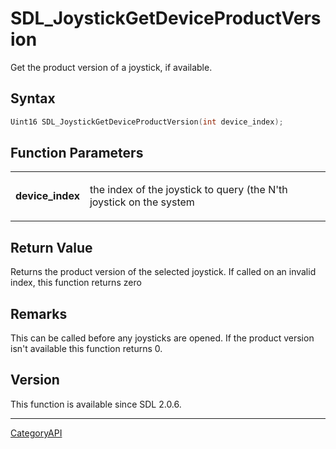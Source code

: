 = SDL_JoystickGetDeviceProductVersion =

Get the product version of a joystick, if available.

== Syntax ==

<syntaxhighlight lang='c'>
Uint16 SDL_JoystickGetDeviceProductVersion(int device_index);
</syntaxhighlight>

== Function Parameters ==

{|
|'''device_index'''
|the index of the joystick to query (the N'th joystick on the system
|}

== Return Value ==

Returns the product version of the selected joystick. If called on an
invalid index, this function returns zero

== Remarks ==

This can be called before any joysticks are opened. If the product version
isn't available this function returns 0.

== Version ==

This function is available since SDL 2.0.6.

----
[[CategoryAPI]]


